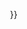 <div style="height: 1.25em; width: {{{width|40}}}{{{width_units|em}}};"><div style="position: absolute; background-color: {{{color|rgb(206, 223, 242)}}}; width:{{#expr:{{{width|40}}}*{{formatnum:{{{1|300000}}}|R}}/{{formatnum:{{{2|600000}}}|R}} round 1}}{{{width_units|em}}}; height: 1.25em; margin: 0 0 0 0; z-index: 0;"></div><span style="position: absolute; height:1.25em; width: {{{width|40}}}{{{width_units|em}}}; padding: 0 0 0 2em; z-index: 10;">{{nowrap|{{formatnum:{{replace|{{{1|300000}}}|,|}}}}{{#if:{{{comment|}}}|<span style="font-size: 90%; padding-left: 1em;">({{{comment}}})</span>|}}}}</span></div><noinclude>
{{documentation}}
</noinclude>